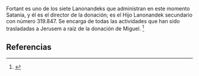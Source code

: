 Fortant es uno de los siete Lanonandeks que administran en este momento Satania, y él es el director de la donación; es el Hijo Lanonandek secundario con número 319.847. Se encarga de todas las actividades que han sido trasladadas a Jerusem a raíz de la donación de Miguel. <ref>{{lib|LU|45|3|7}}</ref> 

== Referencias ==
<references />
